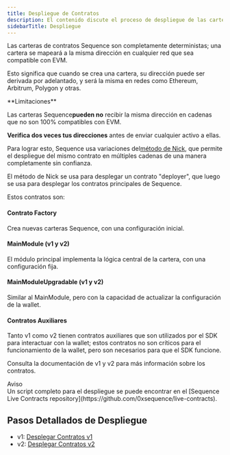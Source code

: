 ```yaml
---
title: Despliegue de Contratos
description: El contenido discute el proceso de despliegue de las carteras de contratos Sequence, enfatizando su naturaleza determinista a través de redes compatibles con EVM.
sidebarTitle: Despliegue
---
```


Las carteras de contratos Sequence son completamente deterministas; una cartera se mapeará a la misma dirección en cualquier red que sea compatible con EVM.

Esto significa que cuando se crea una cartera, su dirección puede ser derivada por adelantado, y será la misma en redes como Ethereum, Arbitrum, Polygon y otras.

<Warning>
  **Limitaciones**<br />

  Las carteras Sequence**pueden no** recibir la misma dirección en cadenas que no son 100% compatibles con EVM.

  **Verifica dos veces tus direcciones** antes de enviar cualquier activo a ellas.
</Warning>

Para lograr esto, Sequence usa variaciones del[método de Nick](https://weka.medium.com/how-to-send-ether-to-11-440-people-187e332566b7), que permite el despliegue del mismo contrato en múltiples cadenas de una manera completamente sin confianza.

El método de Nick se usa para desplegar un contrato "deployer", que luego se usa para desplegar los contratos principales de Sequence.

Estos contratos son:

#### Contrato Factory

Crea nuevas carteras Sequence, con una configuración inicial.

#### MainModule (v1 y v2)

El módulo principal implementa la lógica central de la cartera, con una configuración fija.

#### MainModuleUpgradable (v1 y v2)

Similar al MainModule, pero con la capacidad de actualizar la configuración de la wallet.

#### Contratos Auxiliares

Tanto v1 como v2 tienen contratos auxiliares que son utilizados por el SDK para interactuar con la wallet; estos contratos no son críticos para el funcionamiento de la wallet, pero son necesarios para que el SDK funcione.

Consulta la documentación de v1 y v2 para más información sobre los contratos.

<Note>
  Aviso<br />Un script completo para el despliegue se puede encontrar en el [Sequence Live Contracts repository](https://github.com/0xsequence/live-contracts).
</Note>

## Pasos Detallados de Despliegue

* v1: [Desplegar Contratos v1](/solutions/technical-references/internals/v1/deploy)
* v2: [Desplegar Contratos v2](/solutions/technical-references/internals/v2/deploy)
